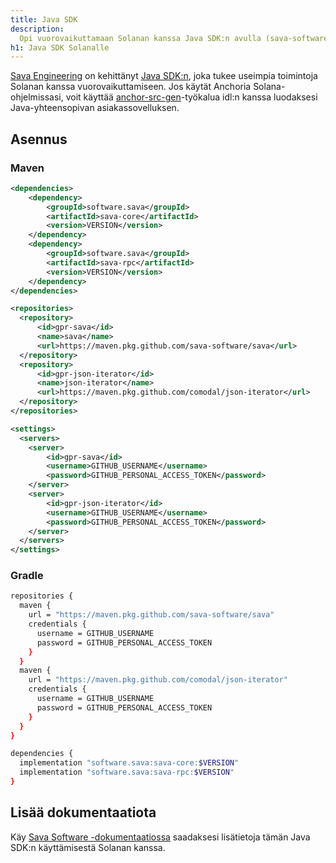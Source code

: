 ```yaml
---
title: Java SDK
description:
  Opi vuorovaikuttamaan Solanan kanssa Java SDK:n avulla (sava-software/sava).
h1: Java SDK Solanalle
---
```


[Sava Engineering](https://sava.engineering/) on kehittänyt
[Java SDK:n](https://sava.software/welcome), joka tukee useimpia toimintoja
Solanan kanssa vuorovaikuttamiseen. Jos käytät Anchoria Solana-ohjelmissasi,
voit käyttää
[anchor-src-gen](https://sava.software/utilities/anchor-src-gen)-työkalua idl:n
kanssa luodaksesi Java-yhteensopivan asiakassovelluksen.

## Asennus

### Maven

```xml title="pom.xml"
<dependencies>
    <dependency>
        <groupId>software.sava</groupId>
        <artifactId>sava-core</artifactId>
        <version>VERSION</version>
    </dependency>
    <dependency>
        <groupId>software.sava</groupId>
        <artifactId>sava-rpc</artifactId>
        <version>VERSION</version>
    </dependency>
</dependencies>

<repositories>
  <repository>
      <id>gpr-sava</id>
      <name>sava</name>
      <url>https://maven.pkg.github.com/sava-software/sava</url>
  </repository>
  <repository>
      <id>gpr-json-iterator</id>
      <name>json-iterator</name>
      <url>https://maven.pkg.github.com/comodal/json-iterator</url>
  </repository>
</repositories>
```

```xml title="settings.xml"
<settings>
  <servers>
    <server>
        <id>gpr-sava</id>
        <username>GITHUB_USERNAME</username>
        <password>GITHUB_PERSONAL_ACCESS_TOKEN</password>
    </server>
    <server>
        <id>gpr-json-iterator</id>
        <username>GITHUB_USERNAME</username>
        <password>GITHUB_PERSONAL_ACCESS_TOKEN</password>
    </server>
  </servers>
</settings>
```

### Gradle

```bash title="build.gradle"
repositories {
  maven {
    url = "https://maven.pkg.github.com/sava-software/sava"
    credentials {
      username = GITHUB_USERNAME
      password = GITHUB_PERSONAL_ACCESS_TOKEN
    }
  }
  maven {
    url = "https://maven.pkg.github.com/comodal/json-iterator"
    credentials {
      username = GITHUB_USERNAME
      password = GITHUB_PERSONAL_ACCESS_TOKEN
    }
  }
}

dependencies {
  implementation "software.sava:sava-core:$VERSION"
  implementation "software.sava:sava-rpc:$VERSION"
}
```

## Lisää dokumentaatiota

Käy [Sava Software -dokumentaatiossa](https://sava.software/welcome) saadaksesi
lisätietoja tämän Java SDK:n käyttämisestä Solanan kanssa.
